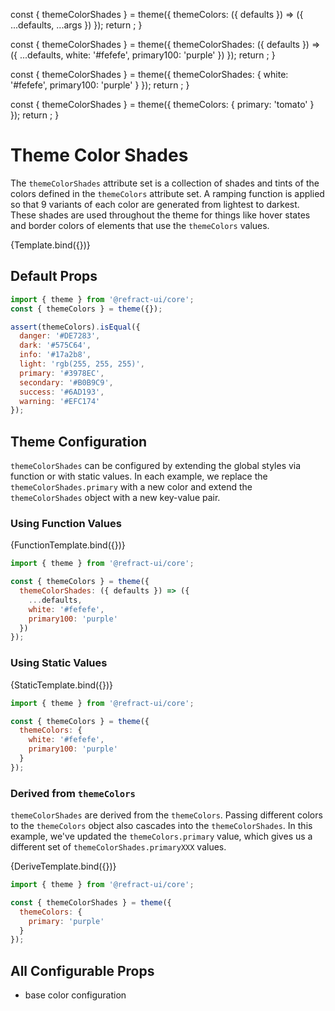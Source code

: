 
<Meta
  title="core/theme/themeColorShades"
/>

  const { themeColorShades } = theme({
    themeColors: ({ defaults }) => ({
      ...defaults,
      ...args
    })
  });
  return <ColorPalette colors={themeColorShades} />;
}

  const { themeColorShades } = theme({
    themeColorShades: ({ defaults }) => ({
      ...defaults,
      white: '#fefefe',
      primary100: 'purple'
    })
  });
  return <ColorPalette colors={themeColorShades} />;
}

  const { themeColorShades } = theme({
    themeColorShades: {
      white: '#fefefe',
      primary100: 'purple'
    }
  });
  return <ColorPalette colors={themeColorShades} />;
}

  const { themeColorShades } = theme({
    themeColors: {
      primary: 'tomato'
    }
  });
  return <ColorPalette colors={themeColorShades} />;
}

<BreadCrumb token="themeColorShades" />

# Theme Color Shades

The `themeColorShades` attribute set is a collection of shades and tints of the colors defined in the `themeColors` attribute set. A ramping function is applied so that 9 variants of each color are generated from lightest to darkest. These shades are used throughout the theme for things like hover states and border colors of elements that use the `themeColors` values.

<Canvas>
  <Story
    name="themeColors"
    argTypes={{
      primary: {
        control: {
          type: 'color'
        }
      },
      secondary: {
        control: {
          type: 'color'
        }
      },
      success: {
        control: {
          type: 'color'
        }
      },
      info: {
        control: {
          type: 'color'
        }
      },
      warning: {
        control: {
          type: 'color'
        }
      },
      danger: {
        control: {
          type: 'color'
        }
      },
      light: {
        control: {
          type: 'color'
        }
      },
      dark: {
        control: {
          type: 'color'
        }
      }
    }}
    args={{
      danger: '#DE7283',
      dark: '#575C64',
      info: '#17a2b8',
      light: 'rgb(255, 255, 255)',
      primary: '#3978EC',
      secondary: '#B0B9C9',
      success: '#6AD193',
      warning: '#EFC174'
    }}
  >
    {Template.bind({})}
  </Story>
</Canvas>

## Default Props

``` js
import { theme } from '@refract-ui/core';
const { themeColors } = theme({});

assert(themeColors).isEqual({
  danger: '#DE7283',
  dark: '#575C64',
  info: '#17a2b8',
  light: 'rgb(255, 255, 255)',
  primary: '#3978EC',
  secondary: '#B0B9C9',
  success: '#6AD193',
  warning: '#EFC174'
});
```

## Theme Configuration

`themeColorShades` can be configured by extending the global styles via function or with static values. In each example, we replace the `themeColorShades.primary` with a new color and extend the `themeColorShades` object with a new key-value pair.

### Using Function Values

<Canvas showCode>
  <Story name="colorsFunction">
    {FunctionTemplate.bind({})}
  </Story>
</Canvas>

``` js
import { theme } from '@refract-ui/core';

const { themeColors } = theme({
  themeColorShades: ({ defaults }) => ({
    ...defaults,
    white: '#fefefe',
    primary100: 'purple'
  })
});
```

### Using Static Values

<Canvas showCode>
  <Story name="colorsStatic">
    {StaticTemplate.bind({})}
  </Story>
</Canvas>

``` js
import { theme } from '@refract-ui/core';

const { themeColors } = theme({
  themeColors: {
    white: '#fefefe',
    primary100: 'purple'
  }
});
```

### Derived from `themeColors`

`themeColorShades` are derived from the `themeColors`. Passing different colors to the `themeColors` object also cascades into the `themeColorShades`. In this example, we've updated the `themeColors.primary` value, which gives us a different set of `themeColorShades.primaryXXX` values.

<Canvas showCode>
  <Story name="colorsDerive">
    {DeriveTemplate.bind({})}
  </Story>
</Canvas>

``` js
import { theme } from '@refract-ui/core';

const { themeColorShades } = theme({
  themeColors: {
    primary: 'purple'
  }
});
```

## All Configurable Props

- base color configuration
